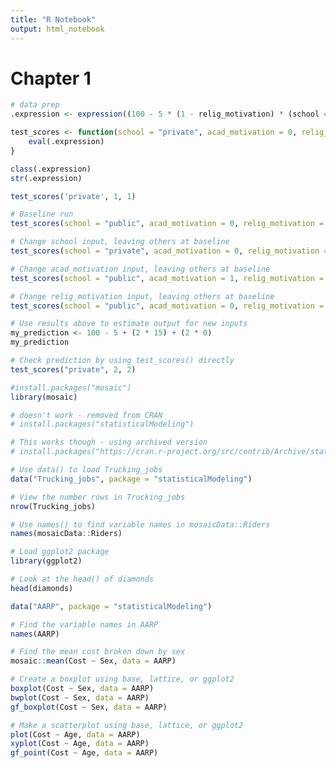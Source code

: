 ```yaml
---
title: "R Notebook"
output: html_notebook
---
```


# Chapter 1 

```r
# data prep
.expression <- expression((100 - 5 * (1 - relig_motivation) * (school == "private")) * 1.15^acad_motivation)

test_scores <- function(school = "private", acad_motivation = 0, relig_motivation = 0) {
    eval(.expression)
}

class(.expression)
str(.expression)
```

```r
test_scores('private', 1, 1)
```

```r
# Baseline run
test_scores(school = "public", acad_motivation = 0, relig_motivation = 0)

# Change school input, leaving others at baseline
test_scores(school = "private", acad_motivation = 0, relig_motivation = 0)

# Change acad_motivation input, leaving others at baseline
test_scores(school = "public", acad_motivation = 1, relig_motivation = 0)

# Change relig_motivation input, leaving others at baseline
test_scores(school = "public", acad_motivation = 0, relig_motivation = 1)

# Use results above to estimate output for new inputs
my_prediction <- 100 - 5 + (2 * 15) + (2 * 0)
my_prediction

# Check prediction by using test_scores() directly
test_scores("private", 2, 2)
```

```r
#install.packages("mosaic")
library(mosaic)
```

```r
# doesn't work - removed from CRAN
# install.packages("statisticalModeling")

# This works though - using archived version
# install.packages("https://cran.r-project.org/src/contrib/Archive/statisticalModeling/statisticalModeling_0.3.0.tar.gz", repos=NULL, method="libcurl")

# Use data() to load Trucking_jobs
data("Trucking_jobs", package = "statisticalModeling")

# View the number rows in Trucking_jobs
nrow(Trucking_jobs)

# Use names() to find variable names in mosaicData::Riders
names(mosaicData::Riders)

# Load ggplot2 package
library(ggplot2)

# Look at the head() of diamonds
head(diamonds)
```

```r
data("AARP", package = "statisticalModeling")

# Find the variable names in AARP
names(AARP)

# Find the mean cost broken down by sex
mosaic::mean(Cost ~ Sex, data = AARP)
```

```r
# Create a boxplot using base, lattice, or ggplot2
boxplot(Cost ~ Sex, data = AARP)
bwplot(Cost ~ Sex, data = AARP)
gf_boxplot(Cost ~ Sex, data = AARP)

# Make a scatterplot using base, lattice, or ggplot2
plot(Cost ~ Age, data = AARP)
xyplot(Cost ~ Age, data = AARP)
gf_point(Cost ~ Age, data = AARP)
```

